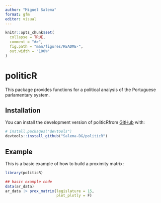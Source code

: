 ```yaml
---
author: "Miguel Salema"
format: gfm 
editor: visual
---
```


<!-- README.md is generated from README.Rmd. Please edit that file -->

```r
knitr::opts_chunk$set(
  collapse = TRUE,
  comment = "#>",
  fig.path = "man/figures/README-",
  out.width = "100%"
)
```

# politicR

<!-- badges: start -->

<!-- badges: end -->

This package provides functions for a political analysis of the Portuguese parlamentary system.

## Installation

You can install the development version of politicRfrom [GitHub](https://github.com/) with:

``` r
# install.packages("devtools")
devtools::install_github("Salema-DG/politicR")
```

## Example

This is a basic example of how to build a proximity matrix:

```r
library(politicR)

## basic example code
data(ar_data)
ar_data |> prox_matrix(legislature = 15,
                       plot_plotly = F)
```
